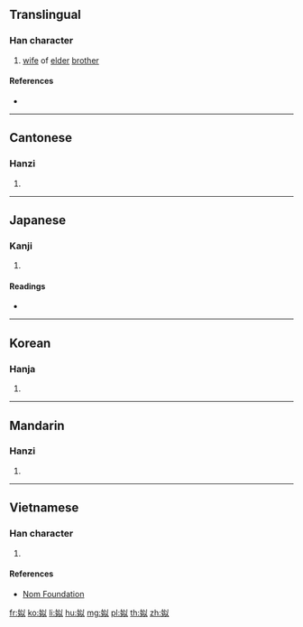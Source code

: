 {{character info/new}}
==Translingual==

===Han character===
{{Han char|rn=38|rad=女|as=05|sn=8|four=48400|canj=VVIO|ids=⿰女以}}

# [[wife]] of [[elder]] [[brother]]

====References====
* {{Han ref|kx=0259.030|dkj=06177|dj=0524.080|hdz=21034.030|uh=59D2|ud=22994|bh=A971|bd=43377}}

----

==Cantonese==

===Hanzi===
{{yue-hanzi|jyut=[[ci5]]|y=chi5}}

# {{defn|lang=yue|sort=女05}}

----

==Japanese==

===Kanji===
{{ja-kanji|grade=|rs=女05}}

# {{defn|lang=ja|sort=女05}}

====Readings====
* {{ja-readings|on=[[し]] (shi), [[じ]] (ji)|kun=[[あね]] (ane)}}

----

==Korean==

===Hanja===
{{ko-hanja|hangeul=사|rv=sa|mr=sa}}

# {{defn|lang=ko|sort=女05}}

----

==Mandarin==

===Hanzi===
{{cmn-hanzi|pin=[[sì]] ([[si4]])|wg=ssu<sup>4</sup>}}

# {{defn|lang=cmn|sort=女05}}

----

==Vietnamese==

===Han character===
{{vi-hantu|[[tự]]|rs=女05}}

# {{defn|lang=vi|sort=女05}}

====References====
* [http://nomfoundation.org/common/nom_details.php?codepoint=59d2 Nom Foundation]

[[fr:姒]]
[[ko:姒]]
[[li:姒]]
[[hu:姒]]
[[mg:姒]]
[[pl:姒]]
[[th:姒]]
[[zh:姒]]
